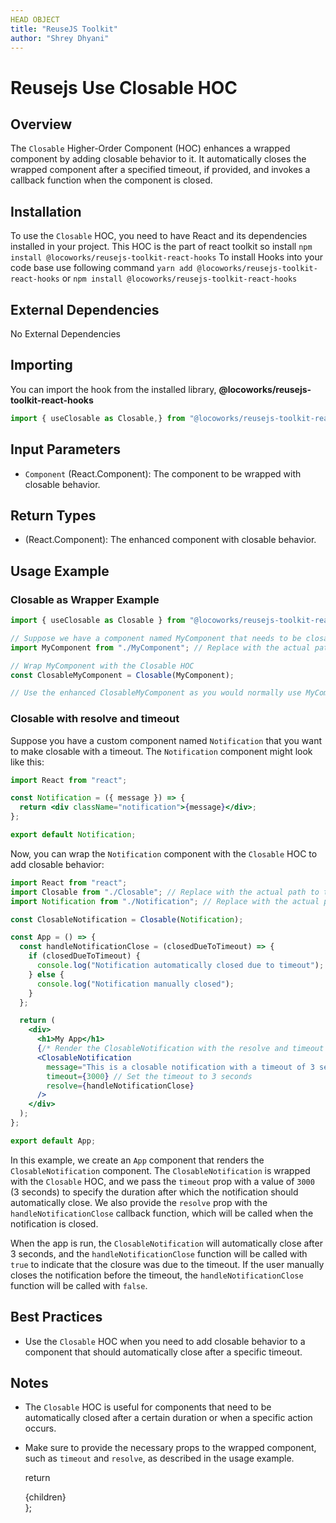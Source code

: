 ```yaml
---
HEAD OBJECT
title: "ReuseJS Toolkit"
author: "Shrey Dhyani"
---
```


# Reusejs Use Closable HOC


## Overview

The `Closable` Higher-Order Component (HOC) enhances a wrapped component by adding closable behavior to it. It automatically closes the wrapped component after a specified timeout, if provided, and invokes a callback function when the component is closed.

## Installation

To use the `Closable` HOC, you need to have React and its dependencies installed in your project. This HOC is the part of react toolkit so install `npm install @locoworks/reusejs-toolkit-react-hooks`
To install Hooks into your code base use following command `yarn add @locoworks/reusejs-toolkit-react-hooks` or `npm install @locoworks/reusejs-toolkit-react-hooks`

## External Dependencies

No External Dependencies

## Importing

You can import the hook from the installed library, **@locoworks/reusejs-toolkit-react-hooks**
```jsx
import { useClosable as Closable,} from "@locoworks/reusejs-toolkit-react-hooks"
```

## Input Parameters

- `Component` (React.Component): The component to be wrapped with closable behavior.

## Return Types

- (React.Component): The enhanced component with closable behavior.

## Usage Example

### Closable as Wrapper Example

```jsx
import { useClosable as Closable } from "@locoworks/reusejs-toolkit-react-hooks"

// Suppose we have a component named MyComponent that needs to be closable
import MyComponent from "./MyComponent"; // Replace with the actual path to your component

// Wrap MyComponent with the Closable HOC
const ClosableMyComponent = Closable(MyComponent);

// Use the enhanced ClosableMyComponent as you would normally use MyComponent
```

### Closable with resolve and timeout

Suppose you have a custom component named `Notification` that you want to make closable with a timeout. The `Notification` component might look like this:

```jsx
import React from "react";

const Notification = ({ message }) => {
  return <div className="notification">{message}</div>;
};

export default Notification;
```

Now, you can wrap the `Notification` component with the `Closable` HOC to add closable behavior:

```jsx
import React from "react";
import Closable from "./Closable"; // Replace with the actual path to the Closable HOC file
import Notification from "./Notification"; // Replace with the actual path to your Notification component

const ClosableNotification = Closable(Notification);

const App = () => {
  const handleNotificationClose = (closedDueToTimeout) => {
    if (closedDueToTimeout) {
      console.log("Notification automatically closed due to timeout");
    } else {
      console.log("Notification manually closed");
    }
  };

  return (
    <div>
      <h1>My App</h1>
      {/* Render the ClosableNotification with the resolve and timeout props */}
      <ClosableNotification
        message="This is a closable notification with a timeout of 3 seconds."
        timeout={3000} // Set the timeout to 3 seconds
        resolve={handleNotificationClose}
      />
    </div>
  );
};

export default App;
```

In this example, we create an `App` component that renders the `ClosableNotification` component. The `ClosableNotification` is wrapped with the `Closable` HOC, and we pass the `timeout` prop with a value of `3000` (3 seconds) to specify the duration after which the notification should automatically close. We also provide the `resolve` prop with the `handleNotificationClose` callback function, which will be called when the notification is closed.

When the app is run, the `ClosableNotification` will automatically close after 3 seconds, and the `handleNotificationClose` function will be called with `true` to indicate that the closure was due to the timeout. If the user manually closes the notification before the timeout, the `handleNotificationClose` function will be called with `false`.

## Best Practices

- Use the `Closable` HOC when you need to add closable behavior to a component that should automatically close after a specific timeout.

## Notes

- The `Closable` HOC is useful for components that need to be automatically closed after a certain duration or when a specific action occurs.
- Make sure to provide the necessary props to the wrapped component, such as `timeout` and `resolve`, as described in the usage example.


  return <SiteWrapper toc={toc}><div className="prose max-w-full mx-4 pb-10" >{children}</div></SiteWrapper>
};